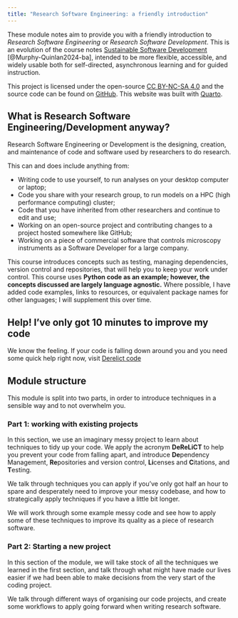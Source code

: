 ```yaml
---
title: "Research Software Engineering: a friendly introduction"
---
```


These module notes aim to provide you with a friendly introduction to *Research Software Engineering* or *Research Software Development*. This is an evolution of the course notes [Sustainable Software Development](https://software-dev.streamlit.app/) [@Murphy-Quinlan2024-ba], intended to be more flexible, accessible, and widely usable both for self-directed, asynchronous learning and for guided instruction.

This project is licensed under the open-source [CC BY-NC-SA 4.0](https://creativecommons.org/licenses/by-nc-sa/4.0/) and the source code can be found on [GitHub](https://github.com/murphyqm/code4research). This website was built with [Quarto](https://quarto.org/).

:::{.callout-note}
# What is Research Software Engineering/Development anyway?

Research Software Engineering or Development is the designing, creation, and maintenance of code and software used by researchers to do research.

This can and does include anything from:

- Writing code to use yourself, to run analyses on your desktop computer or laptop;
- Code you share with your research group, to run models on a HPC (high performance computing) cluster;
- Code that you have inherited from other researchers and continue to edit and use;
- Working on an open-source project and contributing changes to a project hosted somewhere like GitHub;
- Working on a piece of commercial software that controls microscopy instruments as a Software Developer for a large company.

:::

This course introduces concepts such as testing, managing dependencies, version control and repositories, that will help you to keep your work under control. This course uses **Python code as an example; however, the concepts discussed are largely language agnostic.** Where possible, I have added code examples, links to resources, or equivalent package names for other languages; I will supplement this over time.

::: {.box-lp}
## Help! I've only got 10 minutes to improve my code

We know the feeling. If your code is falling down around you and you need some quick help
right now, visit [Derelict code](existing-projects/intro.qmd#ten-minute-sos)

:::

## Module structure

This module is split into two parts, in order to introduce techniques in a sensible way and to not overwhelm you.

### Part 1: working with existing projects

In this section, we use an imaginary messy project to learn about techniques to tidy up your code. We apply the acronym **DeReLiCT** to help you prevent your code from falling apart, and introduce **De**pendency Management, **Re**positories and version control, **Li**censes and **C**itations, and **T**esting. 

We talk through techniques you can apply if you've only got half an hour to spare and desperately need to improve your messy codebase, and how to strategically apply techniques if you have a little bit longer.

We will work through some example messy code and see how to apply some of these techniques to improve its quality as a piece of research software.

### Part 2: Starting a new project

In this section of the module, we will take stock of all the techniques we learned in the first section, and talk through what might have made our lives easier if we had been able to make decisions from the very start of the coding project.

We talk through different ways of organising our code projects, and create some workflows to apply going forward when writing research software.